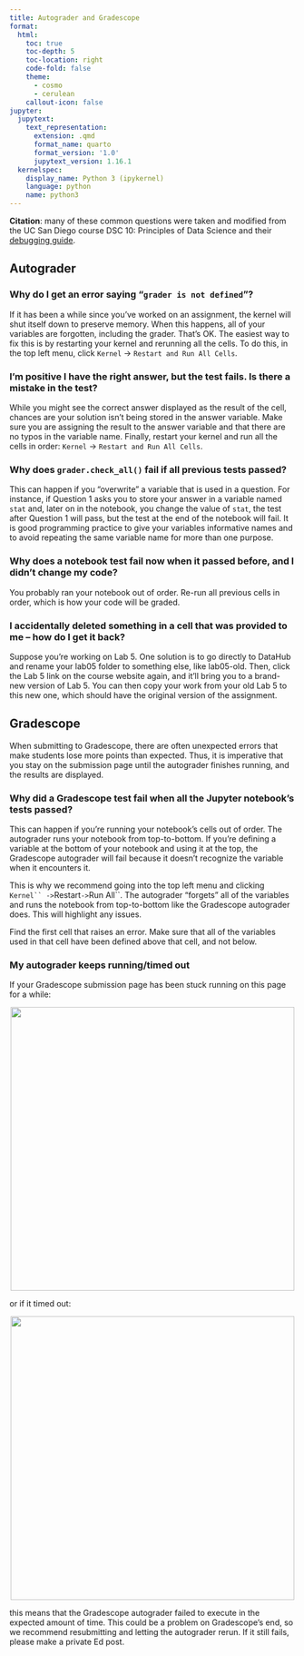 ```yaml
---
title: Autograder and Gradescope
format:
  html:
    toc: true
    toc-depth: 5
    toc-location: right
    code-fold: false
    theme:
      - cosmo
      - cerulean
    callout-icon: false
jupyter:
  jupytext:
    text_representation:
      extension: .qmd
      format_name: quarto
      format_version: '1.0'
      jupytext_version: 1.16.1
  kernelspec:
    display_name: Python 3 (ipykernel)
    language: python
    name: python3
---
```


::: {.callout-note collapse="true"}
**Citation**: many of these common questions were taken and modified from the UC San Diego course DSC 10: Principles of Data Science and their [debugging guide](https://dsc10.com/debugging/).

:::

## Autograder

### Why do I get an error saying "`grader is not defined`"?
If it has been a while since you’ve worked on an assignment, the kernel will shut itself down to preserve memory. When this happens, all of your variables are forgotten, including the grader. That’s OK. The easiest way to fix this is by restarting your kernel and rerunning all the cells. To do this, in the top left menu, click `Kernel` -> `Restart and Run All Cells`.

### I’m positive I have the right answer, but the test fails. Is there a mistake in the test?
While you might see the correct answer displayed as the result of the cell, chances are your solution isn’t being stored in the answer variable. Make sure you are assigning the result to the answer variable and that there are no typos in the variable name. Finally, restart your kernel and run all the cells in order: `Kernel` -> `Restart and Run All Cells`.

### Why does `grader.check_all()` fail if all previous tests passed?
This can happen if you “overwrite” a variable that is used in a question. For instance, if Question 1 asks you to store your answer in a variable named `stat` and, later on in the notebook, you change the value of `stat`, the test after Question 1 will pass, but the test at the end of the notebook will fail. It is good programming practice to give your variables informative names and to avoid repeating the same variable name for more than one purpose.

### Why does a notebook test fail now when it passed before, and I didn’t change my code?
You probably ran your notebook out of order. Re-run all previous cells in order, which is how your code will be graded.

### I accidentally deleted something in a cell that was provided to me – how do I get it back?
Suppose you’re working on Lab 5. One solution is to go directly to DataHub and rename your lab05 folder to something else, like lab05-old. Then, click the Lab 5 link on the course website again, and it’ll bring you to a brand-new version of Lab 5. You can then copy your work from your old Lab 5 to this new one, which should have the original version of the assignment.

## Gradescope

When submitting to Gradescope, there are often unexpected errors that make students lose more points than expected. Thus, it is imperative that you stay on the submission page until the autograder finishes running, and the results are displayed. 

### Why did a Gradescope test fail when all the Jupyter notebook’s tests passed?
This can happen if you’re running your notebook’s cells out of order. The autograder runs your notebook from top-to-bottom. If you’re defining a variable at the bottom of your notebook and using it at the top, the Gradescope autograder will fail because it doesn’t recognize the variable when it encounters it.

This is why we recommend going into the top left menu and clicking `Kernel`` -> `Restart` -> `Run All``. The autograder “forgets” all of the variables and runs the notebook from top-to-bottom like the Gradescope autograder does. This will highlight any issues. 

Find the first cell that raises an error. Make sure that all of the variables used in that cell have been defined above that cell, and not below.

### My autograder keeps running/timed out

If your Gradescope submission page has been stuck running on this page for a while: 

<center><img src = "gradescope_loading.png" width = "500"></img></a></center>

or if it timed out:

<center><img src = "gradescope_timeout.png" width = "500"></img></a></center>

this means that the Gradescope autograder failed to execute in the expected amount of time. This could be a problem on Gradescope's end, so we recommend resubmitting and letting the autograder rerun. If it still fails, please make a private Ed post. 
